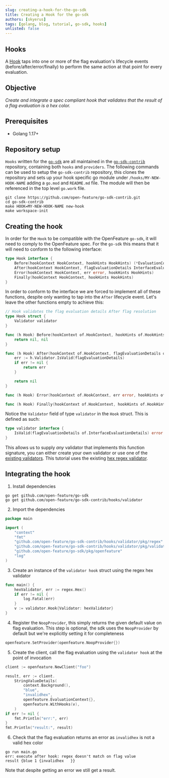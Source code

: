 ```yaml
---
slug: creating-a-hook-for-the-go-sdk
title: Creating a Hook for the go-sdk
authors: [skyerus]
tags: [golang, blog, tutorial, go-sdk, hooks]
unlisted: false
---
```


## Hooks

A [Hook](https://docs.openfeature.dev/docs/specification/sections/hooks) taps into one or more of the flag evaluation's
lifecycle events (before/after/error/finally) to perform the same action at that point for every evaluation.

## Objective

<i>Create and integrate a spec compliant hook that validates that the result of a flag evaluation is a hex color.</i>

## Prerequisites

- Golang 1.17+

## Repository setup

`Hooks` written for the [`go-sdk`](https://github.com/open-feature/go-sdk) are all maintained in the
[`go-sdk-contrib`](https://github.com/open-feature/go-sdk-contrib.git) repository, containing both `hooks` and `providers`.
The following commands can be used to setup the `go-sdk-contrib` repository,
this clones the repository and sets up your hook specific go module under `/hooks/MY-NEW-HOOK-NAME`
adding a `go.mod` and `README.md` file. The module will then be referenced in the top level `go.work` file.
```
git clone https://github.com/open-feature/go-sdk-contrib.git
cd go-sdk-contrib
make HOOK=MY-NEW-HOOK-NAME new-hook
make workspace-init
```

## Creating the hook

In order for the `Hook` to be compatible with the OpenFeature `go-sdk`, it will need to comply to the OpenFeature spec.
For the `go-sdk` this means that it will need to conform to the following interface:

```go
type Hook interface {
	Before(hookContext HookContext, hookHints HookHints) (*EvaluationContext, error)
	After(hookContext HookContext, flagEvaluationDetails InterfaceEvaluationDetails, hookHints HookHints) error
	Error(hookContext HookContext, err error, hookHints HookHints)
	Finally(hookContext HookContext, hookHints HookHints)
}
```

In order to conform to the interface we are forced to implement all of these functions, despite only wanting to tap into
the `After` lifecycle event. Let's leave the other functions empty to achieve this:

```go
// Hook validates the flag evaluation details After flag resolution
type Hook struct {
	Validator validator
}

func (h Hook) Before(hookContext of.HookContext, hookHints of.HookHints) (*of.EvaluationContext, error) {
	return nil, nil
}

func (h Hook) After(hookContext of.HookContext, flagEvaluationDetails of.InterfaceEvaluationDetails, hookHints of.HookHints) error {
	err := h.Validator.IsValid(flagEvaluationDetails)
	if err != nil {
		return err
	}

	return nil
}

func (h Hook) Error(hookContext of.HookContext, err error, hookHints of.HookHints) {}

func (h Hook) Finally(hookContext of.HookContext, hookHints of.HookHints) {}
```

Notice the `Validator` field of type `validator` in the `Hook` struct. This is defined as such:

```go
type validator interface {
	IsValid(flagEvaluationDetails of.InterfaceEvaluationDetails) error
}
```

This allows us to supply <i>any</i> validator that implements this function signature, you can either create your own validator
or use one of the [existing validators](https://github.com/open-feature/go-sdk-contrib/hooks/validator).
This tutorial uses the existing [hex regex validator](https://github.com/open-feature/go-sdk-contrib/hooks/validator/pkg/regex/hex.go).

## Integrating the hook

1. Install dependencies
```shell
go get github.com/open-feature/go-sdk
go get github.com/open-feature/go-sdk-contrib/hooks/validator
```

2. Import the dependencies
```go
package main

import (
	"context"
    "fmt"
    "github.com/open-feature/go-sdk-contrib/hooks/validator/pkg/regex"
    "github.com/open-feature/go-sdk-contrib/hooks/validator/pkg/validator"
    "github.com/open-feature/go-sdk/pkg/openfeature"
    "log"
)
```

3. Create an instance of the `validator hook` struct using the regex hex validator
```go
func main() {
	hexValidator, err := regex.Hex()
    if err != nil {
        log.Fatal(err)
    }
    v := validator.Hook{Validator: hexValidator}
}
```

4. Register the `NoopProvider`, this simply returns the given default value on flag evaluation.
This step is optional, the sdk uses the `NoopProvider` by default but we're explicitly setting it for completeness
```go
openfeature.SetProvider(openfeature.NoopProvider{})
```

5. Create the client, call the flag evaluation using the `validator hook` at the point of invocation

```go
client := openfeature.NewClient("foo")

result, err := client.
    StringValueDetails(
		context.Background(),
		"blue",
		"invalidhex",
		openfeature.EvaluationContext{},
        openfeature.WithHooks(v),
	)
if err != nil {
    fmt.Println("err:", err)
}
fmt.Println("result:", result)
```

6. Check that the flag evaluation returns an error as `invalidhex` is not a valid hex color

```shell
go run main.go
err: execute after hook: regex doesn't match on flag value
result {blue 1 {invalidhex   }}
```
Note that despite getting an error we still get a result.

